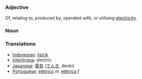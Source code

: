 === Adjective ===

Of, relating to, produced by, operated with, or utilising [[electricity]].

=== Noun ===

=== Translations ===
*[[Indonesian]]: [[listrik]]
*[[Interlingua]]: electric
*[[Japanese]]: [[電気]] ([[でんき]], denki)
*[[Portuguese]]: [[elétrico]] ''m'', [[elétrica]] ''f''
